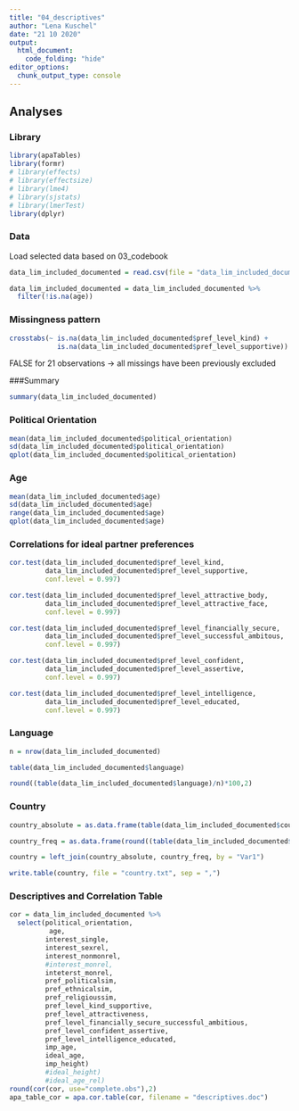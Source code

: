 ```yaml
---
title: "04_descriptives"
author: "Lena Kuschel"
date: "21 10 2020"
output: 
  html_document:
    code_folding: "hide"
editor_options: 
  chunk_output_type: console
---
```


## Analyses {.tabset}

### Library
```r
library(apaTables)
library(formr)
# library(effects)
# library(effectsize)
# library(lme4)
# library(sjstats)
# library(lmerTest)
library(dplyr)
```


### Data
Load selected data based on 03_codebook
```r
data_lim_included_documented = read.csv(file = "data_lim_included_documented.csv")[,-1]

data_lim_included_documented = data_lim_included_documented %>%
  filter(!is.na(age))
```

### Missingness pattern
```r
crosstabs(~ is.na(data_lim_included_documented$pref_level_kind) +
            is.na(data_lim_included_documented$pref_level_supportive))
```
FALSE for 21 observations -> all missings have been previously excluded

###Summary
```r
summary(data_lim_included_documented)
```


### Political Orientation
```r
mean(data_lim_included_documented$political_orientation)
sd(data_lim_included_documented$political_orientation)
qplot(data_lim_included_documented$political_orientation)
```

### Age
```r
mean(data_lim_included_documented$age)
sd(data_lim_included_documented$age)
range(data_lim_included_documented$age)
qplot(data_lim_included_documented$age)
```

### Correlations for ideal partner preferences
```r
cor.test(data_lim_included_documented$pref_level_kind,
         data_lim_included_documented$pref_level_supportive,
         conf.level = 0.997)

cor.test(data_lim_included_documented$pref_level_attractive_body,
         data_lim_included_documented$pref_level_attractive_face,
         conf.level = 0.997)

cor.test(data_lim_included_documented$pref_level_financially_secure,
         data_lim_included_documented$pref_level_successful_ambitous,
         conf.level = 0.997)

cor.test(data_lim_included_documented$pref_level_confident,
         data_lim_included_documented$pref_level_assertive,
         conf.level = 0.997)

cor.test(data_lim_included_documented$pref_level_intelligence,
         data_lim_included_documented$pref_level_educated,
         conf.level = 0.997)
```

### Language
```r
n = nrow(data_lim_included_documented)

table(data_lim_included_documented$language)

round((table(data_lim_included_documented$language)/n)*100,2)
```

### Country
```r
country_absolute = as.data.frame(table(data_lim_included_documented$country))

country_freq = as.data.frame(round((table(data_lim_included_documented$country)/n)*100,2))

country = left_join(country_absolute, country_freq, by = "Var1")

write.table(country, file = "country.txt", sep = ",")
```

### Descriptives and Correlation Table
```r
cor = data_lim_included_documented %>%
  select(political_orientation,
          age,
         interest_single,
         interest_sexrel, 
         interest_nonmonrel, 
         #interest_monrel, 
         inteterst_monrel,
         pref_politicalsim, 
         pref_ethnicalsim, 
         pref_religioussim,
         pref_level_kind_supportive, 
         pref_level_attractiveness, 
         pref_level_financially_secure_successful_ambitious, 
         pref_level_confident_assertive,
         pref_level_intelligence_educated, 
         imp_age, 
         ideal_age, 
         imp_height) 
         #ideal_height) 
         #ideal_age_rel)
round(cor(cor, use="complete.obs"),2)
apa_table_cor = apa.cor.table(cor, filename = "descriptives.doc")

```

